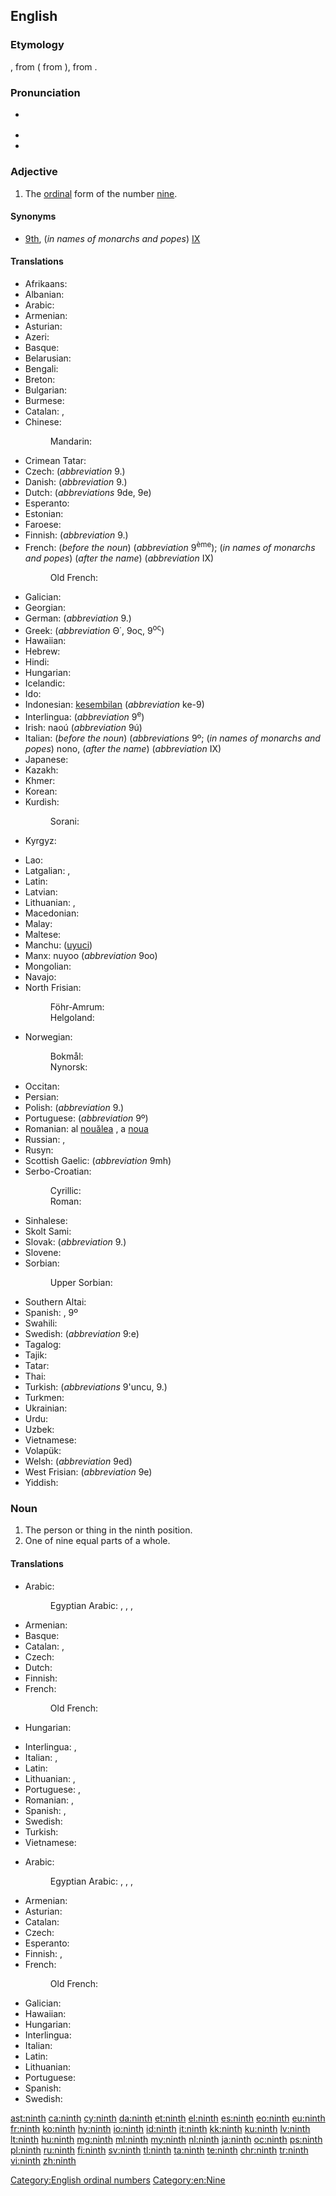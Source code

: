 ==English==
{{wikipedia}}
{{number box|en|9}}

===Etymology===
{{etyl|enm|en}} {{term|ninthe|lang=enm}}, from {{etyl|ang|en}} {{term|nigoþa||tr=nigonthe|lang=ang}}( from {{term|nigon||lang=ang|nine}}), from {{etyl|gem-pro|en}} {{m|gem-pro|*newundô}}.

===Pronunciation===
* {{a|UK|US}} {{IPA|/naɪnθ/|lang=en}}
* {{audio|en-us-ninth.ogg|Audio (US)|lang=en}}
* {{rhymes|aɪnθ|lang=en}}

===Adjective===
{{en-adj|-}}

# The [[ordinal]] form of the number [[nine]].

====Synonyms====
* [[9th]], (''in names of monarchs and popes'') [[IX]]

====Translations====
{{trans-top|ordinal form of nine}}
* Afrikaans: {{t|af|negende}}
* Albanian: {{t|sq|nëntë}}
* Arabic: {{t|ar|تَاسِع|m}}
* Armenian: {{t|hy|իններորդ}}
* Asturian: {{t+|ast|novenu}}
* Azeri: {{t|az|doqquzuncu}}
* Basque: {{t+|eu|bederatzigarren}}
* Belarusian: {{t|be|дзявя́ты|m|sc=Cyrl}}
* Bengali: {{t|bn|নবম|tr=nôbôm}}
* Breton: {{t+|br|navvet}}
* Bulgarian: {{t|bg|деве́ти|m|sc=Cyrl}}
* Burmese: {{t+|my|နဝမ|sc=Mymr}}
* Catalan: {{t|ca|novè}}, {{t|ca|9è}}
* Chinese:
*: Mandarin: {{t+|cmn|第九|tr=dìjiǔ|sc=Hani}}
* Crimean Tatar: {{t|crh|doquzıncı}}
* Czech: {{t+|cs|devátý}} (''abbreviation'' 9.)
* Danish: {{t+|da|niende}} (''abbreviation'' 9.)
* Dutch: {{t+|nl|negende}} (''abbreviations'' 9de, 9e)
* Esperanto: {{t+|eo|naŭa}}
* Estonian: {{t|et|üheksas}}
* Faroese: {{t|fo|níggjundi}}
* Finnish: {{t+|fi|yhdeksäs}} (''abbreviation'' 9.)
* French: {{t+|fr|neuvième}} (''before the noun'') (''abbreviation'' 9<sup>ème</sup>); (''in names of monarchs and popes'') {{t+|fr|neuf}} (''after the name'') (''abbreviation'' IX)
*: Old French: {{t|fro|neufyesme}}
* Galician: {{t+|gl|noveno|m}}
* Georgian: {{t|ka|მეცხრე}}
* German: {{t+|de|neunte}} (''abbreviation'' 9.)
* Greek: {{t+|el|ένατος}} (''abbreviation'' Θ΄, 9ος, 9<sup>ος</sup>)
* Hawaiian: {{t|haw|iwa}}
* Hebrew: {{t|he|תשיעי|tr=tshi'i|sc=Hebr}}
* Hindi: {{t|hi|नवां|tr=navā̃|sc=Deva}}
* Hungarian: {{t+|hu|kilencedik}}
* Icelandic: {{t|is|níggjundi}}
* Ido: {{t+|io|nonesma}}
* Indonesian: [[kesembilan]] (''abbreviation'' ke-9)
* Interlingua: {{t|ia|none}} (''abbreviation'' 9<sup>e</sup>)
* Irish: naoú (''abbreviation'' 9ú)
* Italian: {{t+|it|nono}} (''before the noun'') (''abbreviations'' 9º; (''in names of monarchs and popes'') nono, (''after the name'') (''abbreviation'' IX)
* Japanese: {{t|ja|九番目|tr=きゅうばんめ, kyūban-me|sc=Jpan}}
* Kazakh: {{t|kk|тоғызыншы|sc=Cyrl}}
* Khmer: {{t|km|ទីប្រាំបួន|tr=tii pram buən|sc=Khmr}}
* Korean: {{t+|ko|아홉째|sc=Hang}}
* Kurdish:
*: Sorani: {{t|ku|نۆیه‌م}}
* Kyrgyz: {{t|ky|тогузунчу|sc=Cyrl}}
{{trans-mid}}
* Lao: {{t|lo|ທີ່ເກົ້າ|sc=Laoo}}
* Latgalian: {{t|ltg|deveits|m}}, {{t|ltg|deveita|f}}
* Latin: {{t+|la|nonus}}
* Latvian: {{t+|lv|devītais}}
* Lithuanian: {{t+|lt|devintas|m}}, {{t|lt|devinta|f}}
* Macedonian: {{t|mk|деветти|m|sc=Cyrl}}
* Malay: {{t+|ms|kesembilan}}
* Maltese: {{t|mt|id-disa'}}
* Manchu: ([[uyuci]])
* Manx: nuyoo (''abbreviation'' 9oo)
* Mongolian: {{t|mn|есдүгээр|sc=Cyrl}}
* Navajo: {{t|nv|náhástʼéí góneʼ}}
* North Frisian:
*: Föhr-Amrum: {{t|frr|njüügenst}}
*: Helgoland: {{t|frr|neägens}}
* Norwegian:
*: Bokmål: {{t+|nb|niende}}
*: Nynorsk: {{t|nn|niande}}
* Occitan: {{t+|oc|noven}}
* Persian: {{t+|fa|نهم|tr=nohom|sc=fa-Arab}}
* Polish: {{t+|pl|dziewiąty}} (''abbreviation'' 9.) <!-- [[dziewiąta]] {{f}}, [[dziewiąte]] {{n}} -->
* Portuguese: {{t+|pt|nono}} (''abbreviation'' 9º)
* Romanian: al [[nouălea]] {{g|m}}, a [[noua]] {{g|f}}
* Russian: {{t+|ru|девя́тый|m}}, {{qualifier|abbreviation}} {{t|ru|9-ый}}
* Rusyn: {{t|rue|девя́тый|sc=Cyrl}}
* Scottish Gaelic: {{t|gd|naoidheamh}} (''abbreviation'' 9mh)
* Serbo-Croatian:
*: Cyrillic: {{t|sh|девети|m}}
*: Roman: {{t+|sh|deveti|m}}
* Sinhalese: {{t|si|නවවැනි|sc=Sinh}}
* Skolt Sami: {{t|sms|ååucad}}
* Slovak: {{t|sk|deviaty}} (''abbreviation'' 9.)
* Slovene: {{t+|sl|deveti|m}}
* Sorbian:
*: Upper Sorbian: {{t+|hsb|dźewjaty}}
* Southern Altai: {{t|alt|тогузынчы|tr=toguzınçı|sc=Cyrl}}
* Spanish: {{t+|es|noveno}}, {{qualifier|abbreviation}} 9º
* Swahili: {{t|sw|ya tisa}}
* Swedish: {{t+|sv|nionde}} (''abbreviation'' 9:e)
* Tagalog: {{t|tl|ikasiyam}}
* Tajik: {{t|tg|нуҳум|sc=Cyrl}}
* Tatar: {{t|tt|тугызынчы|sc=Cyrl}}
* Thai: {{t|th|ที่เก้า|tr=têe gâo|sc=Thai}}
* Turkish: {{t+|tr|dokuzuncu}} (''abbreviations'' 9'uncu, 9.)
* Turkmen: {{t|tk|dokuzynjy}}
* Ukrainian: {{t|uk|дев'я́тий|m|sc=Cyrl}}
* Urdu: {{t|ur|نواں|tr=navā̃|sc=ur-Arab}}
* Uzbek: {{t|uz|toʻqqizinchi}}
* Vietnamese: {{t|vi|thứ chín}}
* Volapük: {{t+|vo|zülid}}
* Welsh: {{t+|cy|nawfed}} (''abbreviation'' 9ed)
* West Frisian: {{t|fy|njoggende}} (''abbreviation'' 9e)
* Yiddish: {{t|yi|נײַנט|tr=naynt|sc=Hebr}}
{{trans-bottom}}

===Noun===
{{en-noun}}

# The person or thing in the ninth position.
# One of nine equal parts of a whole.

====Translations====
{{trans-top|something in the ninth position}}
* Arabic:
*: Egyptian Arabic: {{t|arz|تاسع|m|sc=Arab}}, {{t|arz|تاسعة|f|sc=Arab}}, {{t|arz|táseɛ|m|sc=Arab}}, {{t|arz|tasɛa|f|sc=Arab}}
* Armenian: {{t|hy|իններորդ}}
* Basque: {{t+|eu|bederatzigarren}}
* Catalan: {{t|ca|novè|m}}, {{t|ca|novena|f}}
* Czech: {{t+|cs|devátý|m}}
* Dutch: {{t+|nl|negende}}
* Finnish: {{t+|fi|yhdeksäs}}
* French: {{t+|fr|neuvième|m|f}}
*: Old French: {{t|fro|neufyesme}}
* Hungarian: {{t+|hu|kilencedik}}
{{trans-mid}}
* Interlingua: {{t|ia|nono|m}}, {{t|ia|nona|f}}
* Italian: {{t+|it|nono|m}}, {{t+|it|nona|f}}
* Latin: {{t+|la|nonus}}
* Lithuanian: {{t+|lt|devintas|m}}, {{t|lt|devinta|f}}
* Portuguese: {{t+|pt|nono|m}}, {{t+|pt|nona|f}}
* Romanian: {{t|ro|cel al nouălea|m}}, {{t|ro|cea a noua|f}}
* Spanish: {{t+|es|noveno|m}}, {{t+|es|novena|f}}
* Swedish: {{t+|sv|nia|c}}
* Turkish: {{t+|tr|dokuzuncu}}
* Vietnamese: {{t|vi|phần chín}}
{{trans-bottom}}

{{trans-top|one of nine equal parts of a whole}}
* Arabic: {{t|ar|تُسْع|m}}
*: Egyptian Arabic: {{t|arz|تُسع|m|sc=Arab}}, {{t|arz|واحد على تسعة|m|sc=Arab}}, {{t|arz|tosɛ|m|sc=Arab}}, {{t|arz|wáħed ɛala tesɛa|m|sc=Arab}}
* Armenian: {{t|hy|իններորդ}}
* Asturian: {{t+|ast|novenu|m}}
* Catalan: {{t|ca|novè|m}}
* Czech: {{t+|cs|devítina|f}}
* Esperanto: {{t|eo|naŭono}}
* Finnish: {{t|fi|yhdeksäsosa}}, {{t|fi|yhdeksännes}}
* French: {{t+|fr|neuvième|m}}
*: Old French: {{t|fro|neufyesme}}
{{trans-mid}}
* Galician: {{t+|gl|noveno|m}}
* Hawaiian: {{t|haw|hapaiwa}}
* Hungarian: {{t+|hu|kilenced}}
* Interlingua: {{t|ia|nono|m}}
* Italian: {{t+|it|nono|m}}
* Latin: {{t|la|nonum|n}}
* Lithuanian: {{t|lt|devintadalis|m}}
* Portuguese: {{t+|pt|nono|m}}
* Spanish: {{t+|es|noveno}}
* Swedish: {{t+|sv|niondel|c}}
{{trans-bottom}}

[[Category:English ordinal numbers]]
[[Category:en:Nine]]

[[ast:ninth]]
[[ca:ninth]]
[[cy:ninth]]
[[da:ninth]]
[[et:ninth]]
[[el:ninth]]
[[es:ninth]]
[[eo:ninth]]
[[eu:ninth]]
[[fr:ninth]]
[[ko:ninth]]
[[hy:ninth]]
[[io:ninth]]
[[id:ninth]]
[[it:ninth]]
[[kk:ninth]]
[[ku:ninth]]
[[lv:ninth]]
[[lt:ninth]]
[[hu:ninth]]
[[mg:ninth]]
[[ml:ninth]]
[[my:ninth]]
[[nl:ninth]]
[[ja:ninth]]
[[oc:ninth]]
[[ps:ninth]]
[[pl:ninth]]
[[ru:ninth]]
[[fi:ninth]]
[[sv:ninth]]
[[tl:ninth]]
[[ta:ninth]]
[[te:ninth]]
[[chr:ninth]]
[[tr:ninth]]
[[vi:ninth]]
[[zh:ninth]]